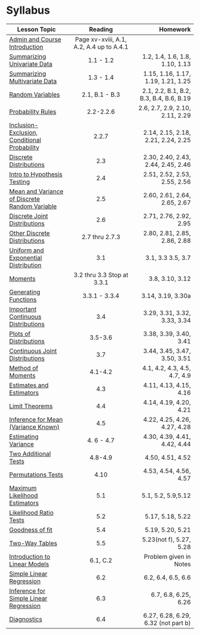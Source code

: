 # Syllabus {#AppA}

|Lesson Topic                           | Reading       | Homework  |
|-------------------------------------|:----------------------------------------:| -----------------------------------:|
| [Admin and Course Introduction](#L1)     | Page xv-xviii, A.1, A.2, A.4 up to A.4.1 |  |
| [Summarizing Univariate Data](#Les2)           | 1.1 - 1.2                                |1.2, 1.4, 1.6, 1.8, 1.10, 1.13 |
| [Summarizing Multivariate Data](#L3)         | 1.3 - 1.4                                |1.15, 1.16, 1.17, 1.19, 1.21, 1.25 |
| [Random Variables](#L4)	                      | 2.1, B.1 - B.3                           |2.1, 2.2, B.1, B.2, B.3, B.4, B.6, B.19|
| [Probability Rules]($L5)	| 2.2-2.2.6	| 2.6, 2.7, 2.9, 2.10, 2.11, 2.29 |
| [Inclusion-Exclusion, Conditional Probability](#L6)|	2.2.7	|2.14, 2.15, 2.18, 2.21, 2.24, 2.25 |
| [Discrete Distributions](#L7) |	2.3	|2.30, 2.40, 2.43, 2.44, 2.45, 2.46|
| [Intro to Hypothesis Testing](#L8) |	2.4	|2.51, 2.52, 2.53, 2.55, 2.56|
| [Mean and Variance of Discrete Random Variable](#L9) |	2.5	|2.60, 2.61, 2.64, 2.65, 2.67 |
| [Discrete Joint Distributions](#L10) |2.6	|2.71, 2.76, 2.92, 2.95|
| [Other Discrete Distributions](#L11) |	2.7 thru 2.7.3|	2.80, 2.81, 2.85, 2.86, 2.88|
| [Uniform and Exponential Distribution](#L12) |	3.1	|3.1, 3.3 3.5, 3.7|
| [Moments](#L13) |	3.2 thru 3.3 Stop at 3.3.1 | 	3.8, 3.10, 3.12|
| [Generating Functions](#L14)	|3.3.1 - 3.3.4	 |3.14, 3.19, 3.30a|
| [Important Continuous Distributions](#L15)	|3.4	|3.29, 3.31, 3.32, 3.33, 3.34|
| [Plots of Distributions](#L16)	|3.5-3.6	|3.38, 3.39, 3.40, 3.41|
| [Continuous Joint Distributions](#L17)	|3.7	|3.44, 3.45, 3.47, 3.50, 3.51|
| [Method of Moments](#L18)	|4.1-4.2	|4.1, 4.2, 4.3, 4.5, 4.7, 4.9|
| [Estimates and Estimators](#L19)	|4.3	|4.11, 4.13, 4.15, 4.16|
| [Limit Theorems](#L20)	|4.4	|4.14, 4.19, 4.20, 4.21|
| [Inference for Mean (Variance Known)](#L21)	|4.5	|4.22, 4.25, 4.26, 4.27, 4.28|
| [Estimating Variance](#L22)	|4. 6 - 4.7	|4.30, 4.39, 4.41, 4.42, 4.44|
| [Two Additional Tests](#L23) |	4.8-4.9	|4.50, 4.51, 4.52|
| [Permutations Tests](#L24) |	4.10	|4.53, 4.54, 4.56, 4.57|
| [Maximum Likelihood Estimators](#L25) |	5.1	|5.1, 5.2, 5.9,5.12|
| [Likelihood Ratio Tests](#LRT) |	5.2	|5.17, 5.18, 5.22|
| [Goodness of fit](#L27) |	5.4	|5.19, 5.20, 5.21|
| [Two-Way Tables](#L28)	|5.5	|5.23(not f), 5.27, 5.28|
| [Introduction to Linear Models](#L29)	|6.1, C.2| Problem given in Notes |
| [Simple Linear Regression](#L30) |	6.2	|6.2, 6.4, 6.5, 6.6|
| [Inference for Simple Linear Regression](#L31)	|6.3	|6.7, 6.8, 6.25, 6.26|
| [Diagnostics](#L32)	|6.4	|6.27, 6.28, 6.29, 6.32 (not part b)|



